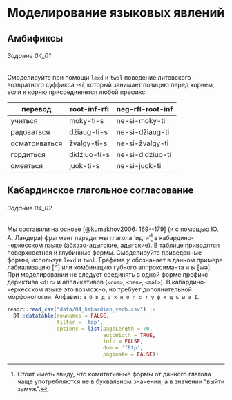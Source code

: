 # Моделирование языковых явлений

## Амбификсы

::: {.callout-note}

###### Задание 04_01

Смоделируйте при помощи `lexd` и `twol` поведение литовского возвратного суффикса -*si*, который занимает позицию перед корнем, если к корню присоединяется любой префикс.

| перевод       | root-inf-rfl | neg-rfl-root-inf |
|---------------|--------------|------------------|
| учиться       | moky-ti-s    | ne-si-moky-ti    |
| радоваться    | džiaug-ti-s  | ne-si-džiaug-ti  |
| осматриваться | žvalgy-ti-s  | ne-si-žvalgy-ti  |
| гордиться     | didžiuo-ti-s | ne-si-didžiuo-ti |
| смеяться      | juok-ti-s    | ne-si-juok-ti    |

:::

## Кабардинское глагольное согласование

::: {.callout-note}

###### Задание 04_02

Мы составили на основе [@kumakhov2006: 169--179] (и с помощью Ю. А. Ландера) фрагмент парадигмы глагола 'идти'[^comitative] в кабардино-черкесском языке (абхазо-адыгские, адыгские). В таблице приводятся поверхностная и глубинные формы. Смоделируйте приведенные формы, используя `lexd` и `twol`. Графема *у* обозначает в данном примере лабиализацию [ʷ] или комбинацию губного аппроксиманта и *ы* [wə]. При моделировании не следует соединять в одной форме префикс дериктива `<dir>` и аппликативов (`<com>`, `<ben>`, `<mal>`). В кабардино-черкесском языке это возможно, но требует дополнительной морфонологии. Алфавит: `а б в д з к н о п с т у ф х щ ъ ы э I`.

```r
readr::read_csv("data/04_kabardian_verb.csv") |> 
  DT::datatable(rownames = FALSE, 
                filter = 'top', 
                options = list(pageLength = 70, 
                               autoWidth = TRUE, 
                               info = FALSE,
                               dom = 'fBtp',
                               paginate = FALSE))
```

[^comitative]: Стоит иметь ввиду, что комитативные формы от данного глагола чаще употребляются не в буквальном значении, а в значении "выйти замуж".

:::
